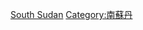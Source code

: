 {{Catnav|頁面分類|地理|国家|非洲国家|南蘇丹}}
{{Catnav|頁面分類|地理|国家|按國家分類|各國歷史}}
{{Catnav|頁面分類|各種主題的頁面分類|按國家分類|各國歷史}}
{{Catnav|頁面分類|历史|各國歷史}}
{{Commons category|History of South Sudan}}

[[Category:非洲各國歷史‎|South Sudan]]
[[Category:南蘇丹|Category:南蘇丹]]